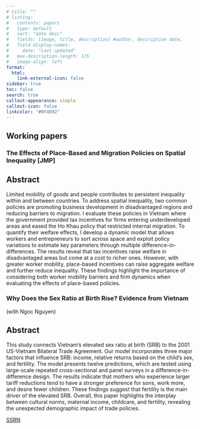 ```yaml
---
# title: ""
# listing:
#   contents: papers
#   type: default
#   sort: "date desc"
#   fields: [image, title, description] #author, description date, 
#   field-display-names:
#     date: "Last updated"
#   max-description-length: 175
#   image-align: left
format:
  html:
    link-external-icon: false
sidebar: true
toc: false 
search: true
callout-appearance: simple
callout-icon: false
linkcolor: "#0F4D92"
---
```


## Working papers

### The Effects of Place-Based and Migration Policies on Spatial Inequality \[JMP\]

::: {.callout-note collapse="true"}
## Abstract

Limited mobility of goods and people contributes to persistent inequality within and between countries. To address spatial inequality, two common policies are promoting business development in disadvantaged regions and reducing barriers to migration. I evaluate these policies in Vietnam where the government provided tax incentives for firms entering underdeveloped areas and eased the Ho Khau policy that restricted internal migration. To quantify their welfare effects, I develop a dynamic model that allows workers and entrepreneurs to sort across space and exploit policy variations to estimate key parameters through multiple difference-in-differences. The results reveal that tax incentives raise welfare in disadvantaged areas but come at a cost to richer ones. However, with greater worker mobility, place-based incentives can raise aggregate welfare and further reduce inequality. These findings highlight the importance of considering both worker mobility barriers and firm dynamics when evaluating the effects of place-based policies.

<!-- [Download Full Paper (PDF)](www.example.com/link-to-pdf) -->

<!-- #### Press Coverage -->

<!-- 1. [Title of Press Coverage 1](link-to-press-coverage-1) -->

<!-- 2. [Title of Press Coverage 2](link-to-press-coverage-2) -->

<!-- 3. [Title of Press Coverage 3](link-to-press-coverage-3) -->
:::

### Why Does the Sex Ratio at Birth Rise? Evidence from Vietnam

(with Ngoc Nguyen)

::: {.callout-note collapse="true"}
## Abstract

This study connects Vietnam's elevated sex ratio at birth (SRB) to the 2001 US-Vietnam Bilateral Trade Agreement. Our model incorporates three major factors that influence SRB: income, relative returns based on the child's sex, and fertility. The model presents twelve predictions, which are tested using large-scale repeated cross-sectional and panel surveys in a difference-in-difference design. The results indicate that mothers who experience larger tariff reductions tend to have a stronger preference for sons, work more, and desire fewer children. These findings suggest that fertility is the main driver of the elevated SRB. Overall, this paper highlights the interplay between cultural norms, maternal income, childcare, and fertility, revealing the unexpected demographic impact of trade policies.

[SSRN](https://papers.ssrn.com/sol3/papers.cfm?abstract_id=4582123)
:::

